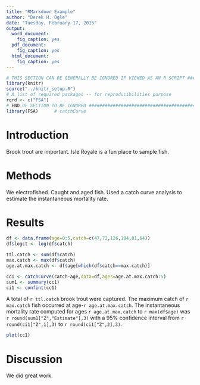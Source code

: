 ```yaml
---
title: "RMarkdown Example"
author: "Derek H. Ogle"
date: "Tuesday, February 17, 2015"
output:
  word_document:
    fig_caption: yes
  pdf_document:
    fig_caption: yes
  html_document:
    fig_caption: yes
---
```


```r
# THIS SECTION CAN BE GENERALLY BE IGNORED IF VIEWED AS AN R SCRIPT ############
library(knitr)
source("../knitr_setup.R")
# A list of required packages -- for reproducibilities purpose
rqrd <- c("FSA")
# END OF SECTION TO BE IGNORED #################################################
library(FSA)      # catchCurve
```

# Introduction
Brook trout are important.  Isle Royale is a fun place to sample fish.

# Methods
We electrofished.  Caught and aged fish.  Used a catch curve analysis to estimate the instantaneous mortality rate.

# Results
```r
df <- data.frame(age=0:5,catch=c(47,72,126,104,81,64))
df$logct <- log(df$catch)

ttl.catch <- sum(df$catch)
max.catch <- max(df$catch)
age.at.max.catch <- df$age[which(df$catch==max.catch)]

cc1 <- catchCurve(catch~age,data=df,ages=age.at.max.catch:5)
sum1 <- summary(cc1)
ci1 <- confint(cc1)
```

A total of `r ttl.catch` brook trout were captured.  The maximum catch of `r max.catch` fish occurred at age-`r age.at.max.catch`.  The instantaneous mortality rate computed for ages `r age.at.max.catch` to `r max(df$age)` was `r round(sum1["Z","Estimate"],3)` with a 95\% confidence interval from `r round(ci1["Z",1],3)` to `r round(ci1["Z",2],3)`.

```r
plot(cc1)
```

# Discussion

We did great work.
